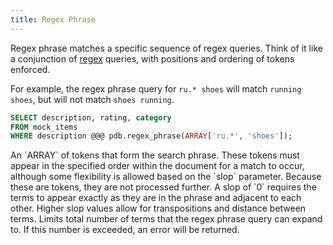 ```yaml
---
title: Regex Phrase
---
```


Regex phrase matches a specific sequence of regex queries. Think of it like a conjunction of [regex](/documentation/v2/query-builder/term/regex)
queries, with positions and ordering of tokens enforced.

For example, the regex phrase query for `ru.* shoes` will match `running shoes`, but will not match `shoes running`.

```sql
SELECT description, rating, category
FROM mock_items
WHERE description @@@ pdb.regex_phrase(ARRAY['ru.*', 'shoes']);
```

<div className="mt-8" />

<ParamField body="phrases" required>
  An `ARRAY` of tokens that form the search phrase. These tokens must appear in
  the specified order within the document for a match to occur, although some
  flexibility is allowed based on the `slop` parameter. Because these are tokens,
  they are not processed further.
</ParamField>
<ParamField body="slop" default={0}>
  A slop of `0` requires the terms to appear exactly as they are in the phrase
  and adjacent to each other. Higher slop values allow for transpositions and
  distance between terms.
</ParamField>
<ParamField body="max_expansions" default={16384}>
  Limits total number of terms that the regex phrase query can expand to. If
  this number is exceeded, an error will be returned.
</ParamField>
